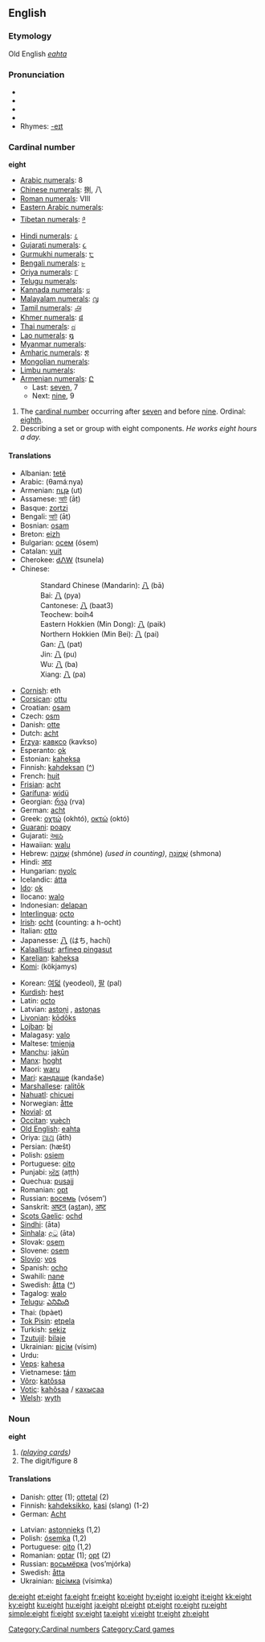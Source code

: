 ==English==

{{rank|music|direction|o'|838|eight|modern|medium|ill}}

===Etymology===
Old English ''[[eahta]]''
===Pronunciation===
*{{AHD|āt}}
*{{IPA|/eɪt/}}
*{{SAMPA|/eIt/}}
*{{audio|en-us-eight.ogg|Audio (US)}}
*Rhymes: [[Rhymes:English:-eɪt|-eɪt]]
===Cardinal number===
'''eight'''

*[[w:Arabic numerals|Arabic numerals]]: 8
*[[w:Chinese numerals|Chinese numerals]]: 捌, 八
*[[w:Roman numerals|Roman numerals]]: VIII
*[[w:Eastern Arabic numerals|Eastern Arabic numerals]]: {{ARchar|[[٨]]}}
*[[w:Indian numerals|Tibetan numerals]]: [[༩]]
*[[w:Indian numerals|Hindi numerals]]: [[८]]
*[[w:Indian numerals|Gujarati numerals]]: [[૮]]
*[[w:Indian numerals|Gurmukhi numerals]]: [[੮]] 
*[[w:Indian numerals|Bengali numerals]]: [[৮]]
*[[w:Indian numerals|Oriya numerals]]: [[୮]]
*[[w:Indian numerals|Telugu numerals]]: 
*[[w:Indian numerals|Kannada numerals]]: [[೮]]
*[[w:Indian numerals|Malayalam numerals]]: [[൮]]
*[[w:Indian numerals|Tamil numerals]]: [[௮]]
*[[w:Khmer script|Khmer numerals]]: [[៨]]
*[[w:Thai numerals|Thai numerals]]: [[๘]]
*[[w:Lao alphabet|Lao numerals]]: [[໘]]
*[[w:Burmese alphabet|Myanmar numerals]]: 
*[[w:Amharic language|Amharic numerals]]: [[፰]]
*[[w:Mongolian alphabet|Mongolian numerals]]: 
*[[w:Limbu language|Limbu numerals]]: 
*[[w:Armenian language|Armenian numerals]]: [[Ը]]
**Last: [[seven]], 7
**Next: [[nine]], 9

# The [[cardinal number]] occurring after [[seven]] and before [[nine]].  Ordinal: [[eighth]].
# Describing a set or group with eight components. ''He works eight hours a day.''

====Translations====
{{top}}
*Albanian: [[tetë]]
*Arabic: {{ARchar|[[ثمانية]]}} (θamáːnya)
*Armenian: [[ութ]] (ut)
*Assamese: [[আট]] (āṭ)
*Basque: [[zortzi]]
*Bengali: [[আট]] (āṭ)
*Bosnian: [[osam]]
*Breton: [[eizh]]
*Bulgarian: [[осем]] (ósem)
*Catalan: [[vuit]]
*Cherokee: [[ᏧᏁᎳ]] (tsunela)
*Chinese:
*:Standard Chinese (Mandarin): [[八]] (bā)
*:Bai: [[八]] (pya)
*:Cantonese: [[八]] (baat3)
*:Teochew: boih4
*:Eastern Hokkien (Min Dong): [[八]] (paik)
*:Northern Hokkien (Min Bei): [[八]] (pai) 
*:Gan: [[八]] (pat)
*:Jin: [[八]] (pu)
*:Wu: [[八]] (ba)
*:Xiang: [[八]] (pa)
*[[Cornish]]: eth
*[[Corsican]]: [[ottu]]
*Croatian: [[osam]]
*Czech: [[osm]]
*Danish: [[otte]]
*Dutch: [[acht]]
*[[Erzya]]: [[кавксо]] (kavkso)
*Esperanto: [[ok]]
*Estonian: [[kaheksa]]
*Finnish: [[kahdeksan]] ([[:fi:kahdeksan|^]])
*French: [[huit]]
*[[Frisian]]: [[acht]]
*[[Garífuna]]: [[widü]]
*Georgian: [[რვა]] (rva)
*German: [[acht]]
*Greek: [[οχτώ]] (okhtó), [[οκτώ]] (októ)
*[[Guarani]]: [[poapy]]
*Gujarati: [[આઠ]] {{Unicode|(āṭha)}}
*Hawaiian: [[walu]]
*Hebrew: [[שמונה|שְׁמוֹנֶה]] (shmóne) {{f}} ''(used in counting)'', [[שמונה|שְׁמוֹנָה]] (shmona) {{m}}
*Hindi: [[आठ]] {{Unicode|(āṭh)}}
*Hungarian: [[nyolc]]
*Icelandic: [[átta]]
*[[Ido]]: [[ok]]
*Ilocano: [[walo]]
*Indonesian: [[delapan]]
*[[Interlingua]]: [[octo]]
*[[Irish]]: [[ocht]] (counting: a h-ocht)
*Italian: [[otto]]
*Japanesse: [[八]] (はち, hachí)
*[[Kalaallisut]]: [[arfineq pingasut]]
*[[Karelian]]: [[kaheksa]]
*[[Komi]]: {{RUchar|[[кӧкямыс]]}} (kökjamys)
{{mid}}
*Korean: [[여덟]] (yeodeol), [[팔]] (pal)
*[[Kurdish]]: [[heşt]]
*Latin: [[octo]]
*Latvian: [[astoņi]] {{m}}, [[astoņas]] {{f}}
*[[Livonian]]: [[kōdõks]]
*[[Lojban]]: [[bi]]
*Malagasy: [[valo]]
*Maltese: [[tmienja]]
*[[Manchu]]: [[jakūn]]
*[[Manx]]: [[hoght]]
*Maori: [[waru]]
*[[Mari]]: [[кандаше]] (kandaše)
*[[Marshallese]]: [[ralitōk]]
*[[Nahuatl]]: [[chicuei]]
*Norwegian: [[åtte]]
*[[Novial]]: [[ot]]
*[[Occitan]]: [[vuèch]]
*[[Old English]]: [[eahta]]
*Oriya: [[ଆଥ]] (āth)
*Persian: {{FAchar|[[هشت|هَشت]]}} (hæšt)
*Polish: [[osiem]]
*Portuguese: [[oito]]
*Punjabi: [[ਅੱਠ]] (aṭṭh)
*Quechua: [[pusajj]]
*Romanian: [[opt]]
*Russian: [[восемь]] (vósem’)
*Sanskrit: [[अष्टन्]] (a<u>st</u>an), [[अष्ट]] {{Unicode|(aṣṭa)}}
*[[Scots Gaelic]]: [[ochd]]
*[[Sindhi]]: {{SDchar|[[اَٺَ]]}} (āta)
*[[Sinhala]]: [[අට]] (āta)
*Slovak: [[osem]]
*Slovene: [[osem]]
*[[Slovio]]: [[vos#Slovio|vos]]
*Spanish: [[ocho]]
*Swahili: [[nane]]
*Swedish: [[åtta]] ([[:sv:åtta|^]])
*Tagalog: [[walo]]
*[[Telugu]]: [[ఎనిమిది]]
*Thai: {{THchar|[[แปด]]}} (bpàet)
*[[Tok Pisin]]: [[etpela]]
*Turkish: [[sekiz]]
*[[Tzutujil]]: [[bilaje]]
*Ukrainian: [[вісім]] (vísim)
*Urdu: {{URchar|[[اٹھ|آٹھ]]}} {{Unicode|(āṭh)}}
*[[Veps]]: [[kahesa]]
*Vietnamese: [[tám]]
*[[Võro]]: [[katõssa]]
*[[Votic]]: [[kahõsaa]] / [[кахысаа]]
*[[Welsh]]: [[wyth]]
{{bottom}}

===Noun===
'''eight'''

# ''([[playing cards]])''
# The digit/figure 8

====Translations====
{{rfc-trans}}
{{top}}
*Danish: [[otter#Danish|otter]] {{c}} (1); [[ottetal]] {{n}} (2)
*Finnish: [[kahdeksikko]], [[kasi]] (slang) (1-2)
*German: [[Acht]] {{m}}
{{mid}}
*Latvian: [[astoņnieks]] {{m}} (1,2)
*Polish: [[ósemka]] {{f}} (1,2)
*Portuguese: [[oito]] {{m}} (1,2)
*Romanian: [[optar#Romanian|optar]] {{m}} (1); [[opt#Romanian|opt]] {{m}} (2)
*Russian: [[восьмёрка]] (vos’mjórka) {{f}}
*Swedish: [[åtta]]
*Ukrainian: [[вісімка]] (vísimka) {{f}}
{{bottom}}

[[Category:Cardinal numbers]]
[[Category:Card games]]

[[de:eight]]
[[et:eight]]
[[fa:eight]]
[[fr:eight]]
[[ko:eight]]
[[hy:eight]]
[[io:eight]]
[[it:eight]]
[[kk:eight]]
[[ky:eight]]
[[ku:eight]]
[[hu:eight]]
[[ja:eight]]
[[pl:eight]]
[[pt:eight]]
[[ro:eight]]
[[ru:eight]]
[[simple:eight]]
[[fi:eight]]
[[sv:eight]]
[[ta:eight]]
[[vi:eight]]
[[tr:eight]]
[[zh:eight]]